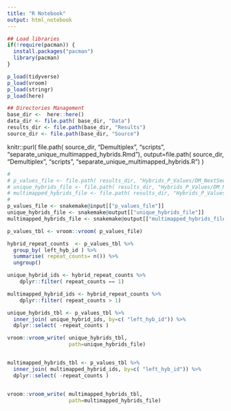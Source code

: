 ```yaml
---
title: "R Notebook"
output: html_notebook
---
```


```r
## Load libraries 
if(!require(pacman)) {
  install.packages("pacman")
  library(pacman)
}

p_load(tidyverse)
p_load(vroom)
p_load(stringr)
p_load(here)
```

```r
## Directories Management
base_dir <-  here::here() 
data_dir <- file.path( base_dir, "Data")
results_dir <- file.path(base_dir, "Results")
source_dir <- file.path(base_dir, "Source")

```

knitr::purl( file.path( source_dir, "Demultiplex", "scripts", "separate_unique_multimapped_hybrids.Rmd"),
             output=file.path( source_dir, "Demultiplex", "scripts", "separate_unique_multimapped_hybrids.R") )

```r
# 
# p_values_file <- file.path( results_dir, "Hybrids_P_Values/DM_NextSeq/all_NNNCACTAGC_L5Bc_rnc-HTF_1.hyb.max_reads.txt.p_values.txt" ) 
# unique_hybrids_file <- file.path( results_dir, "Hybrids_P_Values/DM_NextSeq/all_NNNCACTAGC_L5Bc_rnc-HTF_1.unique.hyb.p_values.txt" ) 
# multimapped_hybrids_file <- file.path( results_dir, "Hybrids_P_Values/DM_NextSeq/all_NNNCACTAGC_L5Bc_rnc-HTF_1.multimapped.hyb.p_values.txt" )  
#   
p_values_file <- snakemake@input[["p_values_file"]]
unique_hybrids_file <- snakemake@output[["unique_hybrids_file"]]
multimapped_hybrids_file <- snakemake@output[["multimapped_hybrids_file"]]

```


```r

p_values_tbl <- vroom::vroom( p_values_file)


```


```r

hybrid_repeat_counts  <- p_values_tbl %>%
  group_by( left_hyb_id ) %>%
  summarise( repeat_counts= n()) %>%
  ungroup()

unique_hybrid_ids <- hybrid_repeat_counts %>%
    dplyr::filter( repeat_counts == 1)

multimapped_hybrid_ids <- hybrid_repeat_counts %>%
    dplyr::filter( repeat_counts > 1)

```

```r

unique_hybrids_tbl <- p_values_tbl %>%
  inner_join( unique_hybrid_ids, by=c( "left_hyb_id")) %>%
  dplyr::select( -repeat_counts )

vroom::vroom_write( unique_hybrids_tbl, 
                    path=unique_hybrids_file)


multimapped_hybrids_tbl <- p_values_tbl %>%
  inner_join( multimapped_hybrid_ids, by=c( "left_hyb_id")) %>%
  dplyr::select( -repeat_counts )


vroom::vroom_write( multimapped_hybrids_tbl, 
                    path=multimapped_hybrids_file)

```



